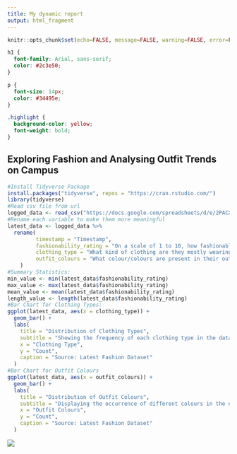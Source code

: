 ---
title: My dynamic report
output: html_fragment
---

```{r setup, include=FALSE}
knitr::opts_chunk$set(echo=FALSE, message=FALSE, warning=FALSE, error=FALSE)

```

```{css}
h1 {
  font-family: Arial, sans-serif;
  color: #2c3e50;
}

p {
  font-size: 14px;
  color: #34495e;
}

.highlight {
  background-color: yellow;
  font-weight: bold;
}

```

## Exploring Fashion and Analysing Outfit Trends on Campus



```{r, echo=FALSE}
#Install Tidyverse Package
install.packages("tidyverse", repos = "https://cran.rstudio.com/")
library(tidyverse)
#Read csv file from url
logged_data <- read_csv("https://docs.google.com/spreadsheets/d/e/2PACX-1vTaiyabmZjJorR8ryqlC2sLr98SM7Qxn0VGK9j2I_M8DAndctAqJe3nbWLhrCdRCny6bdj2S3gSuGKf/pub?gid=269412432&single=true&output=csv")
#Rename each variable to make them more meaningful
latest_data <- logged_data %>%
  rename(
         timestamp = "Timestamp",
         fashionability_rating = "On a scale of 1 to 10, how fashionable would you rate this outfit/group of outfits?",
         clothing_type = "What kind of clothing are they mostly wearing?",
         outfit_colours = "What colour/colours are present in their outfit/outfits?"
    )
#Summary Statistics:
min_value <- min(latest_data$fashionability_rating)
max_value <- max(latest_data$fashionability_rating)
mean_value <- mean(latest_data$fashionability_rating)
length_value <- length(latest_data$fashionability_rating)
#Bar Chart for Clothing Types:
ggplot(latest_data, aes(x = clothing_type)) +
  geom_bar() +
  labs(
    title = "Distribution of Clothing Types",
    subtitle = "Showing the frequency of each clothing type in the dataset",
    x = "Clothing Type", 
    y = "Count",
    caption = "Source: Latest Fashion Dataset"
  )
#Bar Chart for Outfit Colours
ggplot(latest_data, aes(x = outfit_colours)) +
  geom_bar() +
  labs(
    title = "Distribution of Outfit Colours",
    subtitle = "Displaying the occurrence of different colours in the dataset",
    x = "Outfit Colours", 
    y = "Count",
    caption = "Source: Latest Fashion Dataset"
  )
```



![](https://c.tenor.com/-qBsG1HwR4oAAAAC/tenor.gif)
